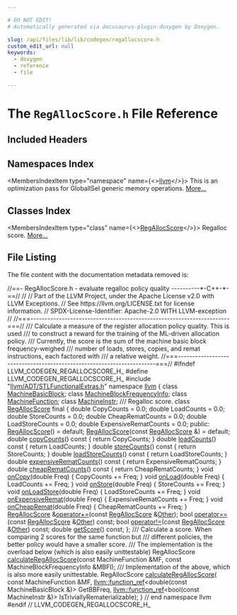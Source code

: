 ```yaml
---

# DO NOT EDIT!
# Automatically generated via docusaurus-plugin-doxygen by Doxygen.

slug: /api/files/lib/lib/codegen/regallocscore-h
custom_edit_url: null
keywords:
  - doxygen
  - reference
  - file

---
```





# The `RegAllocScore.h` File Reference

<DoxygenPage pluginConfig={pluginConfig}>



## Included Headers

<IncludesList>
<IncludesListItem
  filePath="llvm/ADT/STLFunctionalExtras.h"
  permalink="/docs/api/files/include/include/llvm/include/llvm/adt/stlfunctionalextras-h"
  isLocal="true" />
</IncludesList>

## Namespaces Index

<MembersIndex>

<MembersIndexItem
  type="namespace"
  name={<><a href="/docs/api/namespaces/llvm">llvm</a></>}>
This is an optimization pass for GlobalISel generic memory operations. <a href="/docs/api/namespaces/llvm/#details">More...</a>
</MembersIndexItem>

</MembersIndex>

## Classes Index

<MembersIndex>

<MembersIndexItem
  type="class"
  name={<><a href="/docs/api/classes/llvm/regallocscore">RegAllocScore</a></>}>
Regalloc score. <a href="/docs/api/classes/llvm/regallocscore/#details">More...</a>
</MembersIndexItem>

</MembersIndex>


## File Listing

The file content with the documentation metadata removed is:

<ProgramListing>

<Link id="l00001" /><CodeLine lineNumber="1"><Highlight kind="comment">//==- RegAllocScore.h - evaluate regalloc policy quality  ----------&#42;-C++-&#42;-==//</Highlight><Highlight kind="normal"></Highlight></CodeLine>
<Link id="l00002" /><CodeLine lineNumber="2"><Highlight kind="normal"></Highlight><Highlight kind="comment">//</Highlight><Highlight kind="normal"></Highlight></CodeLine>
<Link id="l00003" /><CodeLine lineNumber="3"><Highlight kind="normal"></Highlight><Highlight kind="comment">// Part of the LLVM Project, under the Apache License v2.0 with LLVM Exceptions.</Highlight><Highlight kind="normal"></Highlight></CodeLine>
<Link id="l00004" /><CodeLine lineNumber="4"><Highlight kind="normal"></Highlight><Highlight kind="comment">// See https://llvm.org/LICENSE.txt for license information.</Highlight><Highlight kind="normal"></Highlight></CodeLine>
<Link id="l00005" /><CodeLine lineNumber="5"><Highlight kind="normal"></Highlight><Highlight kind="comment">// SPDX-License-Identifier: Apache-2.0 WITH LLVM-exception</Highlight><Highlight kind="normal"></Highlight></CodeLine>
<Link id="l00006" /><CodeLine lineNumber="6"><Highlight kind="normal"></Highlight><Highlight kind="comment">//</Highlight><Highlight kind="normal"></Highlight></CodeLine>
<Link id="l00007" /><CodeLine lineNumber="7"><Highlight kind="normal"></Highlight><Highlight kind="comment">//===----------------------------------------------------------------------===//</Highlight><Highlight kind="comment"></Highlight></CodeLine>
<Link id="l00008" /><CodeLine lineNumber="8"><Highlight kind="comment">/// Calculate a measure of the register allocation policy quality. This is used</Highlight></CodeLine>
<Link id="l00009" /><CodeLine lineNumber="9"><Highlight kind="comment">/// to construct a reward for the training of the ML-driven allocation policy.</Highlight></CodeLine>
<Link id="l00010" /><CodeLine lineNumber="10"><Highlight kind="comment">/// Currently, the score is the sum of the machine basic block frequency-weighed</Highlight></CodeLine>
<Link id="l00011" /><CodeLine lineNumber="11"><Highlight kind="comment">/// number of loads, stores, copies, and remat instructions, each factored with</Highlight></CodeLine>
<Link id="l00012" /><CodeLine lineNumber="12"><Highlight kind="comment">/// a relative weight.</Highlight><Highlight kind="normal"></Highlight></CodeLine>
<Link id="l00013" /><CodeLine lineNumber="13"><Highlight kind="normal"></Highlight><Highlight kind="comment">//===----------------------------------------------------------------------===//</Highlight><Highlight kind="normal"></Highlight></CodeLine>
<Link id="l00014" /><CodeLine lineNumber="14"><Highlight kind="normal"></Highlight></CodeLine>
<Link id="l00015" /><CodeLine lineNumber="15"><Highlight kind="normal"></Highlight><Highlight kind="preprocessor">#ifndef LLVM&#95;CODEGEN&#95;REGALLOCSCORE&#95;H&#95;</Highlight><Highlight kind="normal"></Highlight></CodeLine>
<Link id="l00016" /><CodeLine lineNumber="16"><Highlight kind="normal"></Highlight><Highlight kind="preprocessor">#define LLVM&#95;CODEGEN&#95;REGALLOCSCORE&#95;H&#95;</Highlight><Highlight kind="normal"></Highlight></CodeLine>
<Link id="l00017" /><CodeLine lineNumber="17"><Highlight kind="normal"></Highlight></CodeLine>
<Link id="l00018" /><CodeLine lineNumber="18"><Highlight kind="normal"></Highlight><Highlight kind="preprocessor">#include &quot;<a href="/docs/api/files/include/include/llvm/include/llvm/adt/stlfunctionalextras-h">llvm/ADT/STLFunctionalExtras.h</a>&quot;</Highlight><Highlight kind="normal"></Highlight></CodeLine>
<Link id="l00019" /><CodeLine lineNumber="19"><Highlight kind="normal"></Highlight></CodeLine>
<Link id="l00020" /><CodeLine lineNumber="20"><Highlight kind="normal"></Highlight><Highlight kind="keyword">namespace </Highlight><Highlight kind="normal"><a href="/docs/api/namespaces/llvm">llvm</a> &#123;</Highlight></CodeLine>
<Link id="l00021" /><CodeLine lineNumber="21"><Highlight kind="normal"></Highlight></CodeLine>
<Link id="l00022" /><CodeLine lineNumber="22"><Highlight kind="normal"></Highlight><Highlight kind="keyword">class </Highlight><Highlight kind="normal"><a href="/docs/api/classes/llvm/machinebasicblock">MachineBasicBlock</a>;</Highlight></CodeLine>
<Link id="l00023" /><CodeLine lineNumber="23"><Highlight kind="normal"></Highlight><Highlight kind="keyword">class </Highlight><Highlight kind="normal"><a href="/docs/api/classes/llvm/machineblockfrequencyinfo">MachineBlockFrequencyInfo</a>;</Highlight></CodeLine>
<Link id="l00024" /><CodeLine lineNumber="24"><Highlight kind="normal"></Highlight><Highlight kind="keyword">class </Highlight><Highlight kind="normal"><a href="/docs/api/classes/llvm/machinefunction">MachineFunction</a>;</Highlight></CodeLine>
<Link id="l00025" /><CodeLine lineNumber="25"><Highlight kind="normal"></Highlight><Highlight kind="keyword">class </Highlight><Highlight kind="normal"><a href="/docs/api/classes/llvm/machineinstr">MachineInstr</a>;</Highlight></CodeLine>
<Link id="l00026" /><CodeLine lineNumber="26"><Highlight kind="normal"></Highlight><Highlight kind="comment"></Highlight></CodeLine>
<Link id="l00027" /><CodeLine lineNumber="27"><Highlight kind="comment">/// Regalloc score.</Highlight><Highlight kind="normal"></Highlight></CodeLine>
<Link id="l00028" /><CodeLine lineNumber="28" lineLink="/docs/api/classes/llvm/regallocscore"><Highlight kind="normal"></Highlight><Highlight kind="keyword">class </Highlight><Highlight kind="normal"><a href="/docs/api/classes/llvm/regallocscore/#a8aeb01055fc53019c96df6b114693469">RegAllocScore</a> final &#123;</Highlight></CodeLine>
<Link id="l00029" /><CodeLine lineNumber="29"><Highlight kind="normal">  </Highlight><Highlight kind="keywordtype">double</Highlight><Highlight kind="normal"> CopyCounts = 0.0;</Highlight></CodeLine>
<Link id="l00030" /><CodeLine lineNumber="30"><Highlight kind="normal">  </Highlight><Highlight kind="keywordtype">double</Highlight><Highlight kind="normal"> LoadCounts = 0.0;</Highlight></CodeLine>
<Link id="l00031" /><CodeLine lineNumber="31"><Highlight kind="normal">  </Highlight><Highlight kind="keywordtype">double</Highlight><Highlight kind="normal"> StoreCounts = 0.0;</Highlight></CodeLine>
<Link id="l00032" /><CodeLine lineNumber="32"><Highlight kind="normal">  </Highlight><Highlight kind="keywordtype">double</Highlight><Highlight kind="normal"> CheapRematCounts = 0.0;</Highlight></CodeLine>
<Link id="l00033" /><CodeLine lineNumber="33"><Highlight kind="normal">  </Highlight><Highlight kind="keywordtype">double</Highlight><Highlight kind="normal"> LoadStoreCounts = 0.0;</Highlight></CodeLine>
<Link id="l00034" /><CodeLine lineNumber="34"><Highlight kind="normal">  </Highlight><Highlight kind="keywordtype">double</Highlight><Highlight kind="normal"> ExpensiveRematCounts = 0.0;</Highlight></CodeLine>
<Link id="l00035" /><CodeLine lineNumber="35"><Highlight kind="normal"></Highlight></CodeLine>
<Link id="l00036" /><CodeLine lineNumber="36"><Highlight kind="normal"></Highlight><Highlight kind="keyword">public</Highlight><Highlight kind="normal">:</Highlight></CodeLine>
<Link id="l00037" /><CodeLine lineNumber="37" lineLink="/docs/api/classes/llvm/regallocscore/#a8aeb01055fc53019c96df6b114693469"><Highlight kind="normal">  <a href="/docs/api/classes/llvm/regallocscore/#a8aeb01055fc53019c96df6b114693469">RegAllocScore</a>() = </Highlight><Highlight kind="keywordflow">default</Highlight><Highlight kind="normal">;</Highlight></CodeLine>
<Link id="l00038" /><CodeLine lineNumber="38" lineLink="/docs/api/classes/llvm/regallocscore/#af69b82ee75c7d2ebfc880ef0d3c0cffc"><Highlight kind="normal">  <a href="/docs/api/classes/llvm/regallocscore/#af69b82ee75c7d2ebfc880ef0d3c0cffc">RegAllocScore</a>(</Highlight><Highlight kind="keyword">const</Highlight><Highlight kind="normal"> <a href="/docs/api/classes/llvm/regallocscore/#a8aeb01055fc53019c96df6b114693469">RegAllocScore</a> &amp;) = </Highlight><Highlight kind="keywordflow">default</Highlight><Highlight kind="normal">;</Highlight></CodeLine>
<Link id="l00039" /><CodeLine lineNumber="39"><Highlight kind="normal"></Highlight></CodeLine>
<Link id="l00040" /><CodeLine lineNumber="40" lineLink="/docs/api/classes/llvm/regallocscore/#a38a996e5f54f15e00b9ce0a32bd3ce1a"><Highlight kind="normal">  </Highlight><Highlight kind="keywordtype">double</Highlight><Highlight kind="normal"> <a href="/docs/api/classes/llvm/regallocscore/#a38a996e5f54f15e00b9ce0a32bd3ce1a">copyCounts</a>()</Highlight><Highlight kind="keyword"> const </Highlight><Highlight kind="normal">&#123; </Highlight><Highlight kind="keywordflow">return</Highlight><Highlight kind="normal"> CopyCounts; &#125;</Highlight></CodeLine>
<Link id="l00041" /><CodeLine lineNumber="41" lineLink="/docs/api/classes/llvm/regallocscore/#afa2dab86bbcf55a5c9f330d8cf577b28"><Highlight kind="normal">  </Highlight><Highlight kind="keywordtype">double</Highlight><Highlight kind="normal"> <a href="/docs/api/classes/llvm/regallocscore/#afa2dab86bbcf55a5c9f330d8cf577b28">loadCounts</a>()</Highlight><Highlight kind="keyword"> const </Highlight><Highlight kind="normal">&#123; </Highlight><Highlight kind="keywordflow">return</Highlight><Highlight kind="normal"> LoadCounts; &#125;</Highlight></CodeLine>
<Link id="l00042" /><CodeLine lineNumber="42" lineLink="/docs/api/classes/llvm/regallocscore/#a8f7952e0f49b14aadc35f4df463dceb8"><Highlight kind="normal">  </Highlight><Highlight kind="keywordtype">double</Highlight><Highlight kind="normal"> <a href="/docs/api/classes/llvm/regallocscore/#a8f7952e0f49b14aadc35f4df463dceb8">storeCounts</a>()</Highlight><Highlight kind="keyword"> const </Highlight><Highlight kind="normal">&#123; </Highlight><Highlight kind="keywordflow">return</Highlight><Highlight kind="normal"> StoreCounts; &#125;</Highlight></CodeLine>
<Link id="l00043" /><CodeLine lineNumber="43" lineLink="/docs/api/classes/llvm/regallocscore/#aeae716cc706d64885a5255216750417d"><Highlight kind="normal">  </Highlight><Highlight kind="keywordtype">double</Highlight><Highlight kind="normal"> <a href="/docs/api/classes/llvm/regallocscore/#aeae716cc706d64885a5255216750417d">loadStoreCounts</a>()</Highlight><Highlight kind="keyword"> const </Highlight><Highlight kind="normal">&#123; </Highlight><Highlight kind="keywordflow">return</Highlight><Highlight kind="normal"> LoadStoreCounts; &#125;</Highlight></CodeLine>
<Link id="l00044" /><CodeLine lineNumber="44" lineLink="/docs/api/classes/llvm/regallocscore/#ab510e9950d38785f3c495dc3942affc6"><Highlight kind="normal">  </Highlight><Highlight kind="keywordtype">double</Highlight><Highlight kind="normal"> <a href="/docs/api/classes/llvm/regallocscore/#ab510e9950d38785f3c495dc3942affc6">expensiveRematCounts</a>()</Highlight><Highlight kind="keyword"> const </Highlight><Highlight kind="normal">&#123; </Highlight><Highlight kind="keywordflow">return</Highlight><Highlight kind="normal"> ExpensiveRematCounts; &#125;</Highlight></CodeLine>
<Link id="l00045" /><CodeLine lineNumber="45" lineLink="/docs/api/classes/llvm/regallocscore/#a673fa62253c2c4e8b4b43522c56926fa"><Highlight kind="normal">  </Highlight><Highlight kind="keywordtype">double</Highlight><Highlight kind="normal"> <a href="/docs/api/classes/llvm/regallocscore/#a673fa62253c2c4e8b4b43522c56926fa">cheapRematCounts</a>()</Highlight><Highlight kind="keyword"> const </Highlight><Highlight kind="normal">&#123; </Highlight><Highlight kind="keywordflow">return</Highlight><Highlight kind="normal"> CheapRematCounts; &#125;</Highlight></CodeLine>
<Link id="l00046" /><CodeLine lineNumber="46"><Highlight kind="normal"></Highlight></CodeLine>
<Link id="l00047" /><CodeLine lineNumber="47" lineLink="/docs/api/classes/llvm/regallocscore/#ac13d33eaa29bab4aeb2de16c8d53b07b"><Highlight kind="normal">  </Highlight><Highlight kind="keywordtype">void</Highlight><Highlight kind="normal"> <a href="/docs/api/classes/llvm/regallocscore/#ac13d33eaa29bab4aeb2de16c8d53b07b">onCopy</a>(</Highlight><Highlight kind="keywordtype">double</Highlight><Highlight kind="normal"> Freq) &#123; CopyCounts += Freq; &#125;</Highlight></CodeLine>
<Link id="l00048" /><CodeLine lineNumber="48" lineLink="/docs/api/classes/llvm/regallocscore/#af06dd441ce90f13f065f71141bd3ea9f"><Highlight kind="normal">  </Highlight><Highlight kind="keywordtype">void</Highlight><Highlight kind="normal"> <a href="/docs/api/classes/llvm/regallocscore/#af06dd441ce90f13f065f71141bd3ea9f">onLoad</a>(</Highlight><Highlight kind="keywordtype">double</Highlight><Highlight kind="normal"> Freq) &#123; LoadCounts += Freq; &#125;</Highlight></CodeLine>
<Link id="l00049" /><CodeLine lineNumber="49" lineLink="/docs/api/classes/llvm/regallocscore/#a7b5425577bbc6d429f026bf65439963c"><Highlight kind="normal">  </Highlight><Highlight kind="keywordtype">void</Highlight><Highlight kind="normal"> <a href="/docs/api/classes/llvm/regallocscore/#a7b5425577bbc6d429f026bf65439963c">onStore</a>(</Highlight><Highlight kind="keywordtype">double</Highlight><Highlight kind="normal"> Freq) &#123; StoreCounts += Freq; &#125;</Highlight></CodeLine>
<Link id="l00050" /><CodeLine lineNumber="50" lineLink="/docs/api/classes/llvm/regallocscore/#a38b9302f81a0be3b56e20d028bd4c1b0"><Highlight kind="normal">  </Highlight><Highlight kind="keywordtype">void</Highlight><Highlight kind="normal"> <a href="/docs/api/classes/llvm/regallocscore/#a38b9302f81a0be3b56e20d028bd4c1b0">onLoadStore</a>(</Highlight><Highlight kind="keywordtype">double</Highlight><Highlight kind="normal"> Freq) &#123; LoadStoreCounts += Freq; &#125;</Highlight></CodeLine>
<Link id="l00051" /><CodeLine lineNumber="51" lineLink="/docs/api/classes/llvm/regallocscore/#a99dcd27d31c4708a2847076b51c5eff6"><Highlight kind="normal">  </Highlight><Highlight kind="keywordtype">void</Highlight><Highlight kind="normal"> <a href="/docs/api/classes/llvm/regallocscore/#a99dcd27d31c4708a2847076b51c5eff6">onExpensiveRemat</a>(</Highlight><Highlight kind="keywordtype">double</Highlight><Highlight kind="normal"> Freq) &#123; ExpensiveRematCounts += Freq; &#125;</Highlight></CodeLine>
<Link id="l00052" /><CodeLine lineNumber="52" lineLink="/docs/api/classes/llvm/regallocscore/#a4e4f01f7bde0f7f05840f724fee2a0c6"><Highlight kind="normal">  </Highlight><Highlight kind="keywordtype">void</Highlight><Highlight kind="normal"> <a href="/docs/api/classes/llvm/regallocscore/#a4e4f01f7bde0f7f05840f724fee2a0c6">onCheapRemat</a>(</Highlight><Highlight kind="keywordtype">double</Highlight><Highlight kind="normal"> Freq) &#123; CheapRematCounts += Freq; &#125;</Highlight></CodeLine>
<Link id="l00053" /><CodeLine lineNumber="53"><Highlight kind="normal"></Highlight></CodeLine>
<Link id="l00054" /><CodeLine lineNumber="54"><Highlight kind="normal">  <a href="/docs/api/classes/llvm/regallocscore">RegAllocScore</a> &amp;<a href="/docs/api/classes/llvm/regallocscore/#a396a065f8c4e2f3ebb4cc74ff474a1a6">operator+=</a>(</Highlight><Highlight kind="keyword">const</Highlight><Highlight kind="normal"> <a href="/docs/api/classes/llvm/regallocscore">RegAllocScore</a> &amp;<a href="/docs/api/namespaces/llvm/#a9eb4f5b98b70ee4fab9614ed58282c1fa6311ae17c1ee52b36e68aaf4ad066387">Other</a>);</Highlight></CodeLine>
<Link id="l00055" /><CodeLine lineNumber="55"><Highlight kind="normal">  </Highlight><Highlight kind="keywordtype">bool</Highlight><Highlight kind="normal"> <a href="/docs/api/classes/llvm/regallocscore/#a37f9c8f2856ef9ad382afea8a1de50cb">operator==</a>(</Highlight><Highlight kind="keyword">const</Highlight><Highlight kind="normal"> <a href="/docs/api/classes/llvm/regallocscore">RegAllocScore</a> &amp;<a href="/docs/api/namespaces/llvm/#a9eb4f5b98b70ee4fab9614ed58282c1fa6311ae17c1ee52b36e68aaf4ad066387">Other</a>) </Highlight><Highlight kind="keyword">const</Highlight><Highlight kind="normal">;</Highlight></CodeLine>
<Link id="l00056" /><CodeLine lineNumber="56"><Highlight kind="normal">  </Highlight><Highlight kind="keywordtype">bool</Highlight><Highlight kind="normal"> <a href="/docs/api/classes/llvm/regallocscore/#a56ff0baabf0ce513316b583f9e04c88d">operator!=</a>(</Highlight><Highlight kind="keyword">const</Highlight><Highlight kind="normal"> <a href="/docs/api/classes/llvm/regallocscore">RegAllocScore</a> &amp;<a href="/docs/api/namespaces/llvm/#a9eb4f5b98b70ee4fab9614ed58282c1fa6311ae17c1ee52b36e68aaf4ad066387">Other</a>) </Highlight><Highlight kind="keyword">const</Highlight><Highlight kind="normal">;</Highlight></CodeLine>
<Link id="l00057" /><CodeLine lineNumber="57"><Highlight kind="normal">  </Highlight><Highlight kind="keywordtype">double</Highlight><Highlight kind="normal"> <a href="/docs/api/classes/llvm/regallocscore/#a96a14d5b9b697269c92d373e2887e3fa">getScore</a>() </Highlight><Highlight kind="keyword">const</Highlight><Highlight kind="normal">;</Highlight></CodeLine>
<Link id="l00058" /><CodeLine lineNumber="58"><Highlight kind="normal">&#125;;</Highlight></CodeLine>
<Link id="l00059" /><CodeLine lineNumber="59"><Highlight kind="normal"></Highlight><Highlight kind="comment"></Highlight></CodeLine>
<Link id="l00060" /><CodeLine lineNumber="60"><Highlight kind="comment">/// Calculate a score. When comparing 2 scores for the same function but</Highlight></CodeLine>
<Link id="l00061" /><CodeLine lineNumber="61"><Highlight kind="comment">/// different policies, the better policy would have a smaller score.</Highlight></CodeLine>
<Link id="l00062" /><CodeLine lineNumber="62"><Highlight kind="comment">/// The implementation is the overload below (which is also easily unittestable)</Highlight><Highlight kind="normal"></Highlight></CodeLine>
<Link id="l00063" /><CodeLine lineNumber="63"><Highlight kind="normal">RegAllocScore <a href="/docs/api/namespaces/llvm/#a5d3e4802f0929af81173430c0786d52a">calculateRegAllocScore</a>(</Highlight><Highlight kind="keyword">const</Highlight><Highlight kind="normal"> MachineFunction &amp;MF,</Highlight></CodeLine>
<Link id="l00064" /><CodeLine lineNumber="64"><Highlight kind="normal">                                     </Highlight><Highlight kind="keyword">const</Highlight><Highlight kind="normal"> MachineBlockFrequencyInfo &amp;MBFI);</Highlight></CodeLine>
<Link id="l00065" /><CodeLine lineNumber="65"><Highlight kind="normal"></Highlight><Highlight kind="comment"></Highlight></CodeLine>
<Link id="l00066" /><CodeLine lineNumber="66"><Highlight kind="comment">/// Implementation of the above, which is also more easily unittestable.</Highlight><Highlight kind="normal"></Highlight></CodeLine>
<Link id="l00067" /><CodeLine lineNumber="67"><Highlight kind="normal">RegAllocScore <a href="/docs/api/namespaces/llvm/#a5d3e4802f0929af81173430c0786d52a">calculateRegAllocScore</a>(</Highlight></CodeLine>
<Link id="l00068" /><CodeLine lineNumber="68"><Highlight kind="normal">    </Highlight><Highlight kind="keyword">const</Highlight><Highlight kind="normal"> MachineFunction &amp;MF,</Highlight></CodeLine>
<Link id="l00069" /><CodeLine lineNumber="69"><Highlight kind="normal">    <a href="/docs/api/classes/llvm/function-ref">llvm::function&#95;ref</a>&lt;</Highlight><Highlight kind="keywordtype">double</Highlight><Highlight kind="normal">(</Highlight><Highlight kind="keyword">const</Highlight><Highlight kind="normal"> MachineBasicBlock &amp;)&gt; GetBBFreq,</Highlight></CodeLine>
<Link id="l00070" /><CodeLine lineNumber="70"><Highlight kind="normal">    <a href="/docs/api/classes/llvm/function-ref">llvm::function&#95;ref</a>&lt;</Highlight><Highlight kind="keywordtype">bool</Highlight><Highlight kind="normal">(</Highlight><Highlight kind="keyword">const</Highlight><Highlight kind="normal"> MachineInstr &amp;)&gt; IsTriviallyRematerializable);</Highlight></CodeLine>
<Link id="l00071" /><CodeLine lineNumber="71"><Highlight kind="normal">&#125; </Highlight><Highlight kind="comment">// end namespace llvm</Highlight><Highlight kind="normal"></Highlight></CodeLine>
<Link id="l00072" /><CodeLine lineNumber="72"><Highlight kind="normal"></Highlight></CodeLine>
<Link id="l00073" /><CodeLine lineNumber="73"><Highlight kind="normal"></Highlight><Highlight kind="preprocessor">#endif </Highlight><Highlight kind="comment">// LLVM&#95;CODEGEN&#95;REGALLOCSCORE&#95;H&#95;</Highlight><Highlight kind="normal"></Highlight></CodeLine>

</ProgramListing>

</DoxygenPage>
